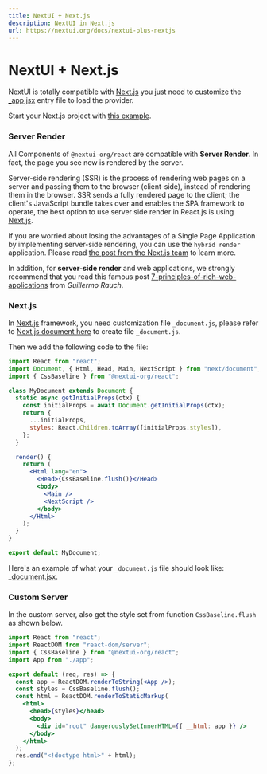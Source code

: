 ```yaml
---
title: NextUI + Next.js
description: NextUI in Next.js
url: https://nextui.org/docs/nextui-plus-nextjs
---
```


# NextUI + Next.js

NextUI is totally compatible with <a target="_blank" rel="nofollow" href="https://nextjs.org">Next.js</a> you just need to customize the <a target="_blank" rel="nofollow" href="https://nextjs.org/docs/advanced-features/custom-app">\_app.jsx</a> entry file to load the provider.

Start your Next.js project with <a target="_blank" rel="nofollow" href="https://github.com/nextui-org/nextui/tree/main/examples/create-next-app"> this example</a>.

<CarbonAd />

<Spacer y={2} />

### Server Render

All Components of `@nextui-org/react` are compatible with **Server Render**. In fact, the page you see now is rendered by the server.

Server-side rendering (SSR) is the process of rendering web pages on a server and passing them to the browser (client-side),
instead of rendering them in the browser. SSR sends a fully rendered page to the client; the client's JavaScript
bundle takes over and enables the SPA framework to operate, the best option to use server side render in React.js is using <a target="_blank" color rel="nofollow" href="https://nextjs.org">Next.js</a>.

If you are worried about losing the advantages of a Single Page Application by implementing server-side rendering, you can use the `hybrid render` application.
Please read <a target="_blank" rel="nofollow" href="https://nextjs.org/blog/next-9-3#next-gen-static-site-generation-ssg-support">
the post from the Next.js team</a> to learn more.

In addition, for **server-side render** and web applications, we
strongly recommend that you read this famous post&nbsp;<a href="https://rauchg.com/2014/7-principles-of-rich-web-applications" rel="nofollow" target="_blank">7-principles-of-rich-web-applications</a> from _Guillermo Rauch_.

<Spacer y={1} />

### Next.js

In <a target="_blank" rel="nofollow" href="https://nextjs.org">Next.js</a> framework, you need customization file `_document.js`,
please refer to <a target="_blank" href="https://nextjs.org/docs/advanced-features/custom-document" rel="nofollow">Next.js document here</a>
to create file `_document.js`.

Then we add the following code to the file:

```jsx
import React from "react";
import Document, { Html, Head, Main, NextScript } from "next/document";
import { CssBaseline } from "@nextui-org/react";

class MyDocument extends Document {
  static async getInitialProps(ctx) {
    const initialProps = await Document.getInitialProps(ctx);
    return {
      ...initialProps,
      styles: React.Children.toArray([initialProps.styles]),
    };
  }

  render() {
    return (
      <Html lang="en">
        <Head>{CssBaseline.flush()}</Head>
        <body>
          <Main />
          <NextScript />
        </body>
      </Html>
    );
  }
}

export default MyDocument;
```

Here's an example of what your `_document.js` file should look like: <a target="_blank" href="https://github.com/nextui-org/nextui/blob/main/examples/create-next-app/pages/_document.js" rel="nofollow" color>\_document.jsx</a>.

<Spacer y={1}/>

### Custom Server

In the custom server, also get the style set from function `CssBaseline.flush` as shown below.

```jsx
import React from "react";
import ReactDOM from "react-dom/server";
import { CssBaseline } from "@nextui-org/react";
import App from "./app";

export default (req, res) => {
  const app = ReactDOM.renderToString(<App />);
  const styles = CssBaseline.flush();
  const html = ReactDOM.renderToStaticMarkup(
    <html>
      <head>{styles}</head>
      <body>
        <div id="root" dangerouslySetInnerHTML={{ __html: app }} />
      </body>
    </html>
  );
  res.end("<!doctype html>" + html);
};
```
